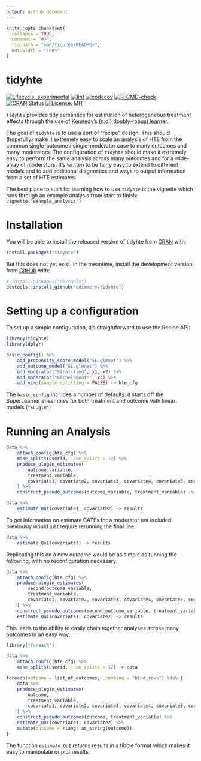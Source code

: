 ```yaml
---
output: github_document
---
```


<!-- README.md is generated from README.Rmd. Please edit that file -->

```r
knitr::opts_chunk$set(
  collapse = TRUE,
  comment = "#>",
  fig.path = "man/figures/README-",
  out.width = "100%"
)
```

# tidyhte

<!-- badges: start -->
[![Lifecycle: experimental](https://img.shields.io/badge/lifecycle-experimental-orange.svg)](https://lifecycle.r-lib.org/articles/stages.html#experimental)
[![lint](https://github.com/ddimmery/tidyhte/actions/workflows/lint.yaml/badge.svg)](https://github.com/ddimmery/tidyhte/actions/workflows/lint.yaml)
[![codecov](https://codecov.io/gh/ddimmery/tidyhte/branch/main/graph/badge.svg?token=AHT3X4S2KQ)](https://codecov.io/gh/ddimmery/tidyhte)
[![R-CMD-check](https://github.com/ddimmery/tidyhte/actions/workflows/R-CMD-check.yaml/badge.svg)](https://github.com/ddimmery/tidyhte/actions/workflows/R-CMD-check.yaml)
[![CRAN Status](https://www.r-pkg.org/badges/version/tidyhte)](https://cran.r-project.org/package=tidyhte)
[![License: MIT](https://img.shields.io/badge/License-MIT-yellow.svg)](https://opensource.org/licenses/MIT)
<!-- badges: end -->

`tidyhte` provides tidy semantics for estimation of heterogeneous treatment effects through the use of [Kennedy's (n.d.) doubly-robust learner](https://arxiv.org/abs/2004.14497).

The goal of `tidyhte` is to use a sort of "recipe" design. This should (hopefully) make it extremely easy to scale an analysis of HTE from the common single-outcome / single-moderator case to many outcomes and many moderators. The configuration of `tidyhte` should make it extremely easy to perform the same analysis across many outcomes and for a wide-array of moderators. It's written to be fairly easy to extend to different models and to add additional diagnostics and ways to output information from a set of HTE estimates.

The best place to start for learning how to use `tidyhte` is the vignette which runs through an example analysis from start to finish: `vignette("example_analysis")`

# Installation

You will be able to install the released version of tidyhte from [CRAN](https://CRAN.R-project.org) with:

``` r
install.packages("tidyhte")
```

But this does not yet exist. In the meantime, install the development version from [GitHub](https://github.com/) with:

``` r
# install.packages("devtools")
devtools::install_github("ddimmery/tidyhte")
```

# Setting up a configuration

To set up a simple configuration, it's straightforward to use the Recipe API:

```r
library(tidyhte)
library(dplyr)

basic_config() %>%
    add_propensity_score_model("SL.glmnet") %>%
    add_outcome_model("SL.glmnet") %>%
    add_moderator("Stratified", x1, x2) %>%
    add_moderator("KernelSmooth", x3) %>%
    add_vimp(sample_splitting = FALSE) -> hte_cfg
```

The `basic_config` includes a number of defaults: it starts off the SuperLearner ensembles for both treatment and outcome with linear models (`"SL.glm"`)

# Running an Analysis

```r
data %>%
    attach_config(hte_cfg) %>%
    make_splits(userid, .num_splits = 12) %>%
    produce_plugin_estimates(
        outcome_variable,
        treatment_variable,
        covariate1, covariate2, covariate3, covariate4, covariate5, covariate6
    ) %>%
    construct_pseudo_outcomes(outcome_variable, treatment_variable) -> data

data %>%
    estimate_QoI(covariate1, covariate2) -> results
```

To get information on estimate CATEs for a moderator not included previously would just require rerunning the final line:

```r
data %>%
    estimate_QoI(covariate3) -> results
```

Replicating this on a new outcome would be as simple as running the following, with no reconfiguration necessary.

```r
data %>%
    attach_config(hte_cfg) %>%
    produce_plugin_estimates(
        second_outcome_variable,
        treatment_variable,
        covariate1, covariate2, covariate3, covariate4, covariate5, covariate6
    ) %>%
    construct_pseudo_outcomes(second_outcome_variable, treatment_variable) %>%
    estimate_QoI(covariate1, covariate2) -> results
```

This leads to the ability to easily chain together analyses across many outcomes in an easy way:

```r
library("foreach")

data %>%
    attach_config(hte_cfg) %>%
    make_splits(userid, .num_splits = 12) -> data

foreach(outcome = list_of_outcomes, .combine = "bind_rows") %do% {
    data %>%
    produce_plugin_estimates(
        outcome,
        treatment_variable,
        covariate1, covariate2, covariate3, covariate4, covariate5, covariate6
    ) %>%
    construct_pseudo_outcomes(outcome, treatment_variable) %>%
    estimate_QoI(covariate1, covariate2) %>%
    mutate(outcome = rlang::as_string(outcome))
}
```

The function `estimate_QoI` returns results in a tibble format which makes it easy to manipulate or plot results.